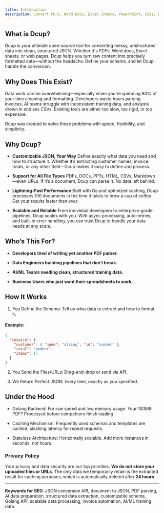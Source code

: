 ```yaml
---
title: Introduction
description: Convert PDFs, Word Docs, Excel Sheets, PowerPoint, CSVs, Web Pages, HTML, and Markdown to clean JSON with full control over your schema. Open-Source. Fast. Scalable.
---
```

## What is Dcup?
Dcup is your ultimate open-source tool for converting messy, unstructured data into clean, structured JSON. Whether it's PDFs, Word docs, Excel sheets, or web pages, Dcup helps you turn raw content into precisely formatted data—without the headache. Define your schema, and let Dcup handle the conversion.

## Why Does This Exist?
Data work can be overwhelming—especially when you're spending 80% of your time cleaning and formatting. Developers waste hours parsing invoices, AI teams struggle with inconsistent training data, and analysts drown in endless CSVs. Existing tools are either too slow, too rigid, or too expensive.

Dcup was created to solve these problems with speed, flexibility, and simplicity.

## Why Dcup?
- **Customizable JSON, Your Way**
Define exactly what data you need and how to structure it. Whether it’s extracting customer names, invoice totals, or any other field—Dcup makes it easy to define and process.

- **Support for All File Types**
PDFs, DOCs, PPTs, HTML, CSVs, Markdown—even URLs. If it’s a document, Dcup can parse it. No data left behind.

- **Lightning-Fast Performance**
Built with Go and optimized caching, Dcup processes 100 documents in the time it takes to brew a cup of coffee. Get your results faster than ever.

- **Scalable and Reliable**
From individual developers to enterprise-grade pipelines, Dcup scales with you. With async processing, auto-retries, and built-in error handling, you can trust Dcup to handle your data needs at any scale.

## Who’s This For?

- **Developers tired of writing yet another PDF parser.**

- **Data Engineers building pipelines that don’t break.**

- **AI/ML Teams needing clean, structured training data.**

- **Business Users who just want their spreadsheets to work.**

## How It Works
1. You Define the Schema: Tell us what data to extract and how to format it.
#### Example:
```json
{  
  "invoice": {  
    "customer": { "name": "string", "id": "number" },  
    "total": "number",  
    "items": []  
  }  
}
```
2. You Send the Files/URLs: Drag-and-drop or send via API.

3. We Return Perfect JSON: Every time, exactly as you specified.

## Under the Hood
- Golang Backend: For raw speed and low memory usage. Your 100MB PDF? Processed before competitors finish loading.

- Caching Mechanism: Frequently used schemas and templates are cached, slashing latency for repeat requests.

- Stateless Architecture: Horizontally scalable. Add more instances in seconds, not hours.

### Privacy Policy
Your privacy and data security are our top priorities. **We do not store your uploaded files or URLs**. The only data we temporarily retain is the extracted result for caching purposes, which is automatically deleted after **24 hours**.
___

**Keywords for SEO**: JSON conversion API, document to JSON, PDF parsing, AI data preparation, structured data extraction, customizable schema, Golang API, scalable data processing, invoice automation, AI/ML training data.
